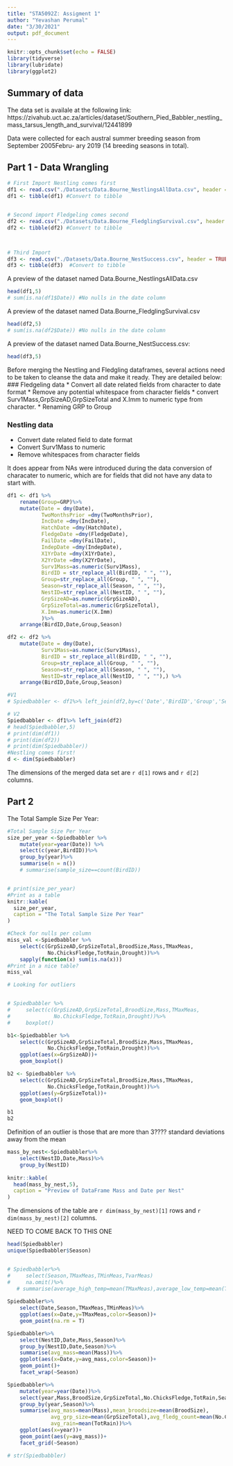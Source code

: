 ```yaml
---
title: "STA5092Z: Assigment 1"
author: "Yevashan Perumal"
date: "3/30/2021"
output: pdf_document
---
```


```r
knitr::opts_chunk$set(echo = FALSE)
library(tidyverse)
library(lubridate)
library(ggplot2)
```

## Summary of data
The data set is availale at the following link:
https://zivahub.uct.ac.za/articles/dataset/Southern_Pied_Babbler_nestling_mass_tarsus_length_and_survival/12441899

Data were collected for each austral summer breeding season from September 2005Febru- ary 2019 (14 breeding seasons in total).

## Part 1 - Data Wrangling


```r
# First Import Nestling comes first
df1 <- read.csv("./Datasets/Data.Bourne_NestlingsAllData.csv", header = TRUE)
df1 <- tibble(df1) #Convert to tibble


# Second import Fledgeling comes second
df2 <- read.csv("./Datasets/Data.Bourne_FledglingSurvival.csv", header = TRUE)
df2 <- tibble(df2) #Convert to tibble



# Third Import
df3 <- read.csv("./Datasets/Data.Bourne_NestSuccess.csv", header = TRUE)
df3 <- tibble(df3)  #Convert to tibble
```

A preview of the dataset named Data.Bourne_NestlingsAllData.csv
```r
head(df1,5)
# sum(is.na(df1$Date)) #No nulls in the date column
```


A preview of the dataset named Data.Bourne_FledglingSurvival.csv
```r
head(df2,5)
# sum(is.na(df2$Date)) #No nulls in the date column
```
A preview of the dataset named Data.Bourne_NestSuccess.csv:
```r
head(df3,5)
```

Before merging the Nestling and Fledgling dataframes, several actions need to be taken to cleanse the data and make it ready. They are detailed below:
### Fledgeling data
* Convert all date related fields from character  to date format
* Remove any potential whitespace from character fields
* convert Surv1Mass,GrpSizeAD,GrpSizeTotal and X.Imm to numeric type from character.
* Renaming GRP to Group

### Nestling data
* Convert date related field to date format
* Convert Surv1Mass to numeric
* Remove whitespaces from character fields

It does appear from NAs were introduced during the data conversion of characater to numeric, which are for fields that did not have any data to start with.

```r
df1 <- df1 %>% 
    rename(Group=GRP)%>% 
    mutate(Date = dmy(Date),
           TwoMonthsPrior =dmy(TwoMonthsPrior),
           IncDate =dmy(IncDate),
           HatchDate =dmy(HatchDate),
           FledgeDate =dmy(FledgeDate),
           FailDate =dmy(FailDate),
           IndepDate =dmy(IndepDate),
           X1YrDate =dmy(X1YrDate),
           X2YrDate =dmy(X2YrDate),
           Surv1Mass=as.numeric(Surv1Mass),
           BirdID = str_replace_all(BirdID, " ", ""),
           Group=str_replace_all(Group, " ", ""),
           Season=str_replace_all(Season, " ", ""),
           NestID=str_replace_all(NestID, " ", ""),
           GrpSizeAD=as.numeric(GrpSizeAD),
           GrpSizeTotal=as.numeric(GrpSizeTotal),
           X.Imm=as.numeric(X.Imm)
           )%>%
    arrange(BirdID,Date,Group,Season)

df2 <- df2 %>%
    mutate(Date = dmy(Date),
           Surv1Mass=as.numeric(Surv1Mass),
           BirdID = str_replace_all(BirdID, " ", ""),
           Group=str_replace_all(Group, " ", ""),
           Season=str_replace_all(Season, " ", ""),
           NestID=str_replace_all(NestID, " ", ""),) %>% 
    arrange(BirdID,Date,Group,Season)
```

```r
#V1
# Spiedbabbler <- df1%>% left_join(df2,by=c('Date','BirdID','Group','Season','NestID'))

# V2
Spiedbabbler <- df1%>% left_join(df2)
# head(Spiedbabbler,5)
# print(dim(df1))
# print(dim(df2))
# print(dim(Spiedbabbler))
#Nestling comes first!
d <- dim(Spiedbabbler)
```
The dimensions of the merged data set are  `r d[1]` rows and `r d[2]` columns.

## Part 2
The Total Sample Size Per Year:
```r
#Total Sample Size Per Year
size_per_year <-Spiedbabbler %>%
    mutate(year=year(Date)) %>%
    select(c(year,BirdID))%>%
    group_by(year)%>%
    summarise(n = n())
    # summarise(sample_size==count(BirdID))


# print(size_per_year)
#Print as a table
knitr::kable(
  size_per_year, 
  caption = "The Total Sample Size Per Year"
)
```

```r
#Check for nulls per column
miss_val <-Spiedbabbler %>%
    select(c(GrpSizeAD,GrpSizeTotal,BroodSize,Mass,TMaxMeas,
             No.ChicksFledge,TotRain,Drought))%>%
    sapply(function(x) sum(is.na(x)))
#Print in a nice table?
miss_val

# Looking for outliers


# Spiedbabbler %>%
#     select(c(GrpSizeAD,GrpSizeTotal,BroodSize,Mass,TMaxMeas,
#              No.ChicksFledge,TotRain,Drought))%>%
#     boxplot()
```


```r
b1<-Spiedbabbler %>%
    select(c(GrpSizeAD,GrpSizeTotal,BroodSize,Mass,TMaxMeas,
             No.ChicksFledge,TotRain,Drought))%>%
    ggplot(aes(x=GrpSizeAD))+
    geom_boxplot()

b2 <- Spiedbabbler %>%
    select(c(GrpSizeAD,GrpSizeTotal,BroodSize,Mass,TMaxMeas,
             No.ChicksFledge,TotRain,Drought))%>%
    ggplot(aes(y=GrpSizeTotal))+
    geom_boxplot()

b1
b2

```
Definition of an outlier is those that are more than 3???? standard deviations away from the mean

```r
mass_by_nest<-Spiedbabbler%>%
    select(NestID,Date,Mass)%>%
    group_by(NestID)
    
knitr::kable(
  head(mass_by_nest,5), 
  caption = "Preview of DataFrame Mass and Date per Nest"
)
```
The dimensions of the table are `r dim(mass_by_nest)[1]` rows and `r dim(mass_by_nest)[2]` columns.

NEED TO COME BACK TO THIS ONE
```r
head(Spiedbabbler)
unique(Spiedbabbler$Season)


# Spiedbabbler%>%
#     select(Season,TMaxMeas,TMinMeas,TvarMeas)
#     na.omit()%>%
   # summarise(average_high_temp=mean(TMaxMeas),average_low_temp=mean(TMinMeas))%>%
       
Spiedbabbler%>%
    select(Date,Season,TMaxMeas,TMinMeas)%>%
    ggplot(aes(x=Date,y=TMaxMeas,color=Season))+
    geom_point(na.rm = T)
```


```r
Spiedbabbler%>%
    select(NestID,Date,Mass,Season)%>%
    group_by(NestID,Date,Season)%>%
    summarise(avg_mass=mean(Mass))%>%
    ggplot(aes(x=Date,y=avg_mass,color=Season))+
    geom_point()+
    facet_wrap(~Season)

```

```r
Spiedbabbler%>%
    mutate(year=year(Date))%>%
    select(year,Mass,BroodSize,GrpSizeTotal,No.ChicksFledge,TotRain,Season,Drought)%>%
    group_by(year,Season)%>%
    summarise(avg_mass=mean(Mass),mean_broodsize=mean(BroodSize),
              avg_grp_size=mean(GrpSizeTotal),avg_fledg_count=mean(No.ChicksFledge),
              avg_rain=mean(TotRain))%>%
    ggplot(aes(x=year))+
    geom_point(aes(y=avg_mass))+
    facet_grid(~Season)

# str(Spiedbabbler)
```

```r

```


